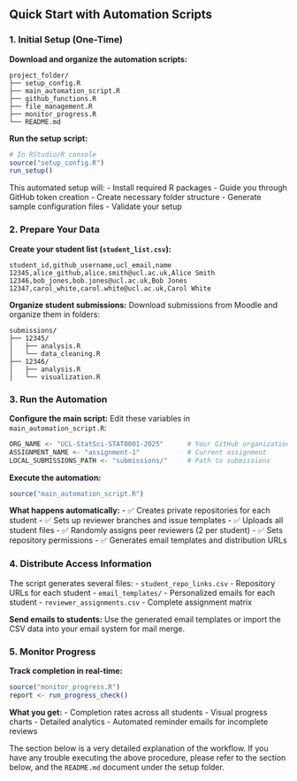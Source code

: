 ## Quick Start with Automation Scripts

### 1. Initial Setup (One-Time)

**Download and organize the automation scripts:**
```
project_folder/
├── setup_config.R
├── main_automation_script.R
├── github_functions.R
├── file_management.R
├── monitor_progress.R
└── README.md
```

**Run the setup script:**

```r
# In RStudio/R console
source("setup_config.R")
run_setup()
```

This automated setup will:
- Install required R packages
- Guide you through GitHub token creation
- Create necessary folder structure
- Generate sample configuration files
- Validate your setup

### 2. Prepare Your Data

**Create your student list (`student_list.csv`):**
```csv
student_id,github_username,ucl_email,name
12345,alice_github,alice.smith@ucl.ac.uk,Alice Smith
12346,bob_jones,bob.jones@ucl.ac.uk,Bob Jones
12347,carol_white,carol.white@ucl.ac.uk,Carol White
```

**Organize student submissions:**
Download submissions from Moodle and organize them in folders:
```
submissions/
├── 12345/
│   ├── analysis.R
│   └── data_cleaning.R
├── 12346/
│   ├── analysis.R
│   └── visualization.R
```

### 3. Run the Automation

**Configure the main script:**
Edit these variables in `main_automation_script.R`:
```r
ORG_NAME <- "UCL-StatSci-STAT0001-2025"      # Your GitHub organization
ASSIGNMENT_NAME <- "assignment-1"            # Current assignment
LOCAL_SUBMISSIONS_PATH <- "submissions/"     # Path to submissions
```

**Execute the automation:**
```r
source("main_automation_script.R")
```

**What happens automatically:**
- ✅ Creates private repositories for each student
- ✅ Sets up reviewer branches and issue templates
- ✅ Uploads all student files
- ✅ Randomly assigns peer reviewers (2 per student)
- ✅ Sets repository permissions
- ✅ Generates email templates and distribution URLs

### 4. Distribute Access Information

The script generates several files:
- `student_repo_links.csv` - Repository URLs for each student
- `email_templates/` - Personalized emails for each student
- `reviewer_assignments.csv` - Complete assignment matrix

**Send emails to students:**
Use the generated email templates or import the CSV data into your email system for mail merge.

### 5. Monitor Progress

**Track completion in real-time:**
```r
source("monitor_progress.R")
report <- run_progress_check()
```

**What you get:**
- Completion rates across all students
- Visual progress charts
- Detailed analytics
- Automated reminder emails for incomplete reviews



The section below is a very detailed explanation of the workflow. If you have any trouble executing the above procedure, please refer to the section below, and the `README.md` document under the setup folder.